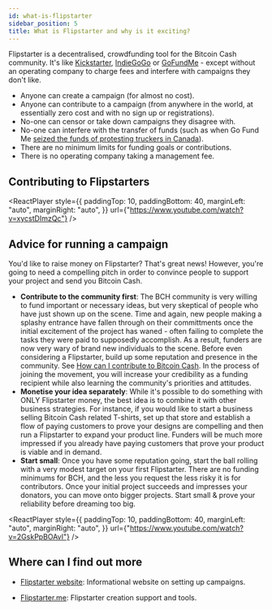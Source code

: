 ```yaml
---
id: what-is-flipstarter
sidebar_position: 5
title: What is Flipstarter and why is it exciting?
---
```



Flipstarter is a decentralised, crowdfunding tool for the Bitcoin Cash community. It's like [Kickstarter](https://www.kickstarter.com/), [IndieGoGo](https://www.indiegogo.com/) or [GoFundMe](https://www.gofundme.com/en-gb) - except without an operating company to charge fees and interfere with campaigns they don't like.

- Anyone can create a campaign (for almost no cost).
- Anyone can contribute to a campaign (from anywhere in the world, at essentially zero cost and with no sign up or registrations).
- No-one can censor or take down campaigns they disagree with.
- No-one can interfere with the transfer of funds (such as when Go Fund Me [seized the funds of protesting truckers in Canada](https://www.bbc.co.uk/news/world-us-canada-60267840)).
- There are no minimum limits for funding goals or contributions.
- There is no operating company taking a management fee.

## Contributing to Flipstarters

<ReactPlayer
  style={{
    paddingTop: 10,
    paddingBottom: 40,
    marginLeft: "auto",
    marginRight: "auto",
  }}
  url={"https://www.youtube.com/watch?v=xycstDImzQc"} />

## Advice for running a campaign

You'd like to raise money on Flipstarter? That's great news! However, you're going to need a compelling pitch in order to convince people to support your project and send you Bitcoin Cash.

- **Contribute to the community first**: The BCH community is very willing to fund important or necessary ideas, but very skeptical of people who have just shown up on the scene. Time and again, new people making a splashy entrance have fallen through on their committments once the initial excitement of the project has waned - often failing to complete the tasks they were paid to supposedly accomplish. As a result, funders are now very wary of brand new individuals to the scene. Before even considering a Flipstarter, build up some reputation and presence in the community. See [How can I contribute to Bitcoin Cash](/faqs/BCH/how-can-i-contribute-to-bitcoin-cash). In the process of joining the movement, you will increase your credibility as a funding recipient while also learning the community's priorities and attitudes.
- **Monetise your idea separately**: While it's possible to do something with ONLY Flipstarter money, the best idea is to combine it with other business strategies. For instance, if you would like to start a business selling Bitcoin Cash related T-shirts, set up that store and establish a flow of paying customers to prove your designs are compelling and then run a Flipstarter to expand your product line. Funders will be much more impressed if you already have paying customers that prove your product is viable and in demand.
- **Start small**: Once you have some reputation going, start the ball rolling with a very modest target on your first Flipstarter. There are no funding minimums for BCH, and the less you request the less risky it is for contributors. Once your initial project succeeds and impresses your donators, you can move onto bigger projects. Start small & prove your reliability before dreaming too big.

<ReactPlayer
  style={{
    paddingTop: 10,
    paddingBottom: 40,
    marginLeft: "auto",
    marginRight: "auto",
  }}
  url={"https://www.youtube.com/watch?v=2GskPpBOAvI"} />

## Where can I find out more

- [Flipstarter website](https://flipstarter.cash/en/): Informational website on setting up campaigns.

- [Flipstarter.me](https://flipstarter.me/): Flipstarter creation support and tools.
